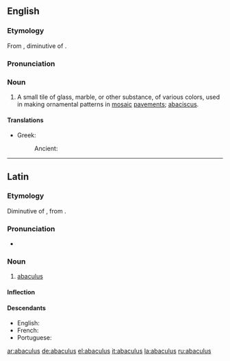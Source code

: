==English==

===Etymology===
From {{etyl|la}} {{term|abaculus|lang=la}}, diminutive of {{term|abacus|lang=la}}.

===Pronunciation===
{{a|GenAm}} {{IPA|/əˈbæk.jə.ləs/}}

===Noun===
{{en-noun|abaculi}}

# {{archaic}} A small tile of glass, marble, or other substance, of various colors, used in making ornamental patterns in [[mosaic]] [[pavements]]; [[abaciscus]].

====Translations====
{{trans-top}}
* Greek:
*: Ancient: {{tø|grc|ἀβακίσκος|m|tr=abakiskos|sc=polytonic}}
{{trans-mid}}
{{trans-bottom}}
----

==Latin==

===Etymology===
Diminutive of {{term|abacus||a square board|lang=la}}, from {{etyl|grc|la}} {{term|sc=polytonic|ἄβαξ|tr=abax||board}}.

===Pronunciation===
* {{a|Classical}} {{IPA|/aˈba.ku.lus/|lang=la}}

===Noun===
{{la-noun|abaculus|abaculi|abaculī|m|second}}

# [[#English|abaculus]]

====Inflection====
{{la-decl-2nd|abacul}}

====Descendants====
* English: {{l|en|abaculus}}
* French: {{l|fr|abacule}}
* Portuguese: {{l|pt|abáculo}}

[[ar:abaculus]]
[[de:abaculus]]
[[el:abaculus]]
[[it:abaculus]]
[[la:abaculus]]
[[ru:abaculus]]